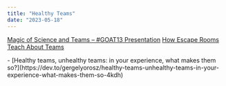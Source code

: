 ```yaml
---
title: "Healthy Teams"
date: "2023-05-18"
---
```


[Magic of Science and Teams – #GOAT13 Presentation]((/blog/magic-of-science-and-teams-presentation))
[How Escape Rooms Teach About Teams](/blog/how-escape-rooms-teach-about-teams)

<HighlightBox heading="Resource Links" variant="resourceLinks">
- [Healthy teams, unhealthy teams: in your experience, what makes them so?](https://dev.to/gergelyorosz/healthy-teams-unhealthy-teams-in-your-experience-what-makes-them-so-4kdh)
</HighlightBox>
